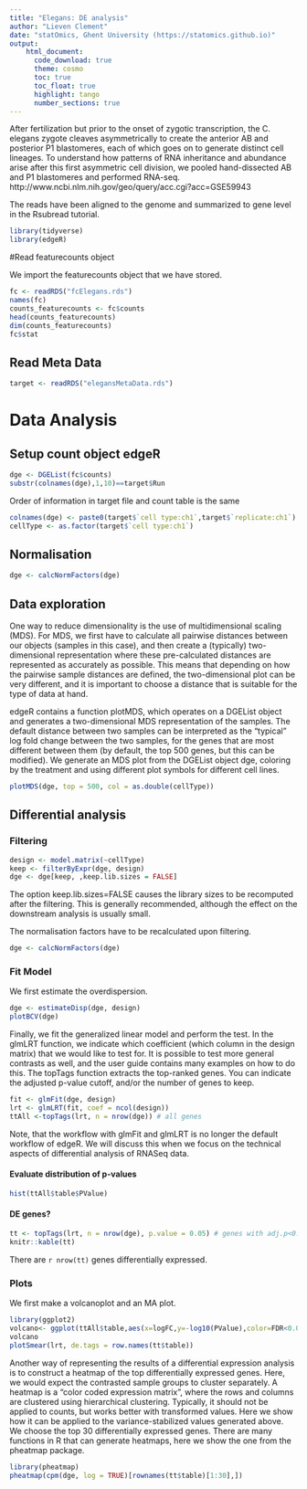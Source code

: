 ```yaml
---
title: "Elegans: DE analysis"
author: "Lieven Clement"
date: "statOmics, Ghent University (https://statomics.github.io)"
output:
    html_document:
      code_download: true
      theme: cosmo
      toc: true
      toc_float: true
      highlight: tango
      number_sections: true
---
```


After fertilization but prior to the onset of zygotic transcription, the C. elegans zygote cleaves asymmetrically to create the anterior AB and posterior P1 blastomeres, each of which goes on to generate distinct cell lineages. To understand how patterns of RNA inheritance and abundance arise after this first asymmetric cell division, we pooled hand-dissected AB and P1 blastomeres and performed RNA-seq.
http://www.ncbi.nlm.nih.gov/geo/query/acc.cgi?acc=GSE59943

The reads have been aligned to the genome and summarized to gene level in the Rsubread tutorial.

```r
library(tidyverse)
library(edgeR)
```

#Read featurecounts object

We import the featurecounts object that we have stored.

```r
fc <- readRDS("fcElegans.rds")
names(fc)
counts_featurecounts <- fc$counts
head(counts_featurecounts)
dim(counts_featurecounts)
fc$stat
```

## Read Meta Data

```r
target <- readRDS("elegansMetaData.rds")
```

# Data Analysis
## Setup count object edgeR

```r
dge <- DGEList(fc$counts)
substr(colnames(dge),1,10)==target$Run
```

Order of information in target file and count table is the same

```r
colnames(dge) <- paste0(target$`cell type:ch1`,target$`replicate:ch1`)
cellType <- as.factor(target$`cell type:ch1`)
```

## Normalisation
```r
dge <- calcNormFactors(dge)
```

## Data exploration

One way to reduce dimensionality is the use of multidimensional scaling (MDS). For MDS, we first have to calculate all pairwise distances between our objects (samples in this case), and then create a (typically) two-dimensional representation where these pre-calculated distances are represented as accurately as possible. This means that depending on how the pairwise sample distances are defined, the two-dimensional plot can be very different, and it is important to choose a distance that is suitable for the type of data at hand.

edgeR contains a function plotMDS, which operates on a DGEList object and generates a two-dimensional MDS representation of the samples. The default distance between two samples can be interpreted as the "typical" log fold change between the two samples, for the genes that are most different between them (by default, the top 500 genes, but this can be modified). We generate an MDS plot from the DGEList object dge, coloring by the treatment and using different plot symbols for different cell lines.

```r
plotMDS(dge, top = 500, col = as.double(cellType))
```




## Differential analysis

### Filtering
```r
design <- model.matrix(~cellType)
keep <- filterByExpr(dge, design)
dge <- dge[keep, ,keep.lib.sizes = FALSE]
```

The option keep.lib.sizes=FALSE causes the library sizes to be recomputed after the filtering. This is generally recommended, although the effect on the downstream analysis is usually small.

The normalisation factors have to be recalculated upon filtering.

```r
dge <- calcNormFactors(dge)
```

### Fit Model

We first estimate the overdispersion.

```r
dge <- estimateDisp(dge, design)
plotBCV(dge)
```


Finally, we fit the generalized linear model and perform the test. In the glmLRT function, we indicate which coefficient (which column in the design matrix) that we would like to test for. It is possible to test more general contrasts as well, and the user guide contains many examples on how to do this. The topTags function extracts the top-ranked genes. You can indicate the adjusted p-value cutoff, and/or the number of genes to keep.

```r
fit <- glmFit(dge, design)
lrt <- glmLRT(fit, coef = ncol(design))
ttAll <-topTags(lrt, n = nrow(dge)) # all genes
```

Note, that the workflow with glmFit and glmLRT is no longer the default workflow of edgeR.
We will discuss this when we focus on the technical aspects of differential analysis of RNASeq data. 

#### Evaluate distribution of p-values

```r
hist(ttAll$table$PValue)
```

#### DE genes?

```r
tt <- topTags(lrt, n = nrow(dge), p.value = 0.05) # genes with adj.p<0.05
knitr::kable(tt)
```

There are `r nrow(tt)` genes differentially expressed.

### Plots

We first make a volcanoplot and an MA plot.

```r
library(ggplot2)
volcano<- ggplot(ttAll$table,aes(x=logFC,y=-log10(PValue),color=FDR<0.05)) + geom_point() + scale_color_manual(values=c("black","red"))
volcano
plotSmear(lrt, de.tags = row.names(tt$table))
```

Another way of representing the results of a differential expression analysis is to construct a heatmap of the top differentially expressed genes. Here, we would expect the contrasted sample groups to cluster separately. A heatmap is a "color coded expression matrix", where the rows and columns are clustered using hierarchical clustering. Typically, it should not be applied to counts, but works better with transformed values. Here we show how it can be applied to the variance-stabilized values generated above. We choose the top 30 differentially expressed genes. There are many functions in R that can generate heatmaps, here we show the one from the pheatmap package.

```r
library(pheatmap)
pheatmap(cpm(dge, log = TRUE)[rownames(tt$table)[1:30],])
```
